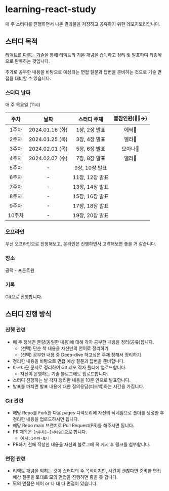 # learning-react-study
매 주 스터디를 진행하면서 나온 결과물을 저장하고 공유하기 위한 레포지토리입니다.

## 스터디 목적

[리액트를 다루는 기술](https://product.kyobobook.co.kr/detail/S000001792882)을 통해 리액트의 기본 개념을 습득하고 정리 및 발표하여 최종적으로 완독하는 것입니다.

추가로 공부한 내용을 바탕으로 예상되는 면접 질문과 답변을 준비하는 것으로 기술 면접을 대비할 수 있습니다.

### 스터디 날짜
매 주 목요일 (11시)

| 주차 | 날짜 | 스터디 주제 | 불참인원(💊💼✈️) |
| :---: | :---: | :---: | :---: |
| 1주차 | 2024.01.16 (화) | 1장, 2장 발표  | 에픽💊 |
| 2주차 | 2024.01.25 (목) | 3장, 4장 발표  | 벨라💊 |
| 3주차 | 2024.02.01 (목) | 5장, 6장 발표  | 모아나💼 |
| 4주차 | 2024.02.07 (수) | 7장, 8장 발표  | 벨라💼 |
| 5주차 | - | 9장, 10장 발표  |  |
| 6주차 | - | 11장, 12장 발표  |  |
| 7주차 | - | 13장, 14장 발표  |  |
| 8주차 | - | 15장, 16장 발표  |  |
| 9주차 | - | 17장, 18장 발표  |  |
| 10주차 | - | 19장, 20장 발표  |  |

### 오프라인

우선 오프라인으로 진행해보고, 온라인은 진행하면서 고려해보면 좋을 거 같습니다.

### 장소

공덕 - 프론트원

### 기록

Git으로 진행합니다.

## 스터디 진행 방식

### 진행 관련

- 매 주 정해진 분량(동일한 내용)에 대해 각자 공부한 내용을 정리(공유)합니다.
  - (선택) 단순 책 내용을 자신만의 언어로 정리하기
  - (선택) 공부한 내용 중 Deep-dive 하고싶은 주제 정해서 정리하기
- 정리한 내용을 바탕으로 면접 예상 질문과 답변을 준비합니다.
- 마크다운 문서로 정리하여 Git 레포 각자 폴더에 업로드합니다.
  - 자신이 운영하는 기술 블로그에도 업로드합니다.
- 스터디 진행하는 날 각자 정리한 내용을 10분 안으로 발표합니다.
- 발표를 마치면 발표 내용에 대한 질의응답(피드백)하는 시간을 가집니다.

### Git 관련

- 해당 Repo를 Fork한 다음 pages 디렉토리에 자신의 닉네임으로 폴더를 생성한 후 정리한 내용을 업로드하시면 됩니다.
- 해당 Repo main 브랜치로 Pull Request(PR)를 해주시면 됩니다.
- PR 제목은 `[n주차]-[닉네임]`으로 합니다.
  - 예시: `1주차-토니`
- PR하기 전에 작성한 내용을 자신의 블로그에 꼭 게시 후 링크를 첨부합니다.

### 면접 관련

- 리액트 개념을 익히는 것이 스터디의 주 목적이지만, 시간이 괜찮다면 준비한 면접 예상 질문을 토대로 모의 면접을 진행하면 좋을 듯 합니다.
- 모의 면접은 페어 or 다 대 다 면접이 있습니다.

